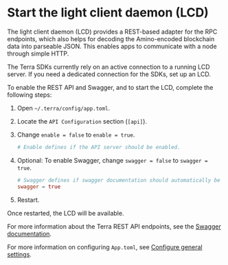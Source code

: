 
# Start the light client daemon (LCD)

The light client daemon (LCD) provides a REST-based adapter for the RPC endpoints, which also helps for decoding the Amino-encoded blockchain data into parseable JSON. This enables apps to communicate with a node through simple HTTP.

<Admonition type="caution">

The Terra SDKs currently rely on an active connection to a running LCD server. If you need a dedicated connection for the SDKs, set up an LCD.

</Admonition>

To enable the REST API and Swagger, and to start the LCD, complete the following steps:

1. Open `~/.terra/config/app.toml`.

2. Locate the `API Configuration` section (`[api]`).

3. Change `enable = false` to `enable = true`.

    ```toml
    # Enable defines if the API server should be enabled.
    ```

4. Optional: To enable Swagger, change `swagger = false` to `swagger = true`.

    ```toml
    # Swagger defines if swagger documentation should automatically be registered.
    swagger = true
    ```
 5. Restart.

Once restarted, the LCD will be available.

For more information about the Terra REST API endpoints, see the [Swagger documentation](https://phoenix-lcd.terra.dev/swagger/).

For more information on configuring `App.toml`, see [Configure general settings](../../full-node/run-a-full-terra-node/configure-general-settings.mdx).
